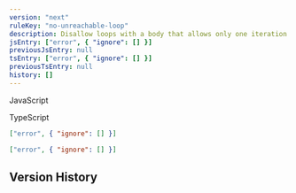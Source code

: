 ```yaml
---
version: "next"
ruleKey: "no-unreachable-loop"
description: Disallow loops with a body that allows only one iteration
jsEntry: ["error", { "ignore": [] }]
previousJsEntry: null
tsEntry: ["error", { "ignore": [] }]
previousTsEntry: null
history: []
---
```


<Tabs defaultValue="js">

<TabsList>
  <TabsTrigger value="js">
    <div className="flex gap-2 items-center">
      <RuleLevelIcon level="error" />
      <p>JavaScript</p>
    </div>
  </TabsTrigger>
  <TabsTrigger value="ts">
    <div className="flex gap-2 items-center">
      <RuleLevelIcon ts level="error" />
      <p>TypeScript</p>
    </div>
  </TabsTrigger>
</TabsList>

<TabsContent value="js">

```json
["error", { "ignore": [] }]
```

</TabsContent>

<TabsContent value="ts">

```json
["error", { "ignore": [] }]
```

</TabsContent>

</Tabs>

## Version History

<RuleHistory ruleKey="no-unreachable-loop" />

